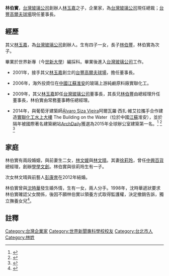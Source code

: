 '''林伯實'''，[[台灣玻璃公司|台灣玻璃公司]]創辦人[[林玉嘉|林玉嘉]]之子，企業家，為[[台灣玻璃公司|台灣玻璃公司]]現任總裁；[[台豐高爾夫球場|台豐高爾夫球場]]現任董事長。

== 經歷 ==
其父[[林玉嘉|林玉嘉]]，為[[台灣玻璃公司|台灣玻璃公司]]創辦人。生有四子一女，長子[[林伯豐|林伯豐]]，林伯實為次子。

畢業於世界新專（今[[世新大學|世新大學]]）編採科。畢業後進入[[台灣玻璃公司|台灣玻璃公司]]工作。

* 2001年，接手其父[[林玉嘉|林玉嘉]]創立的[[台豐高爾夫球場|台豐高爾夫球場]]，擔任董事長。

* 2006年，海外投資位在[[中國|中國]][[江蘇|江蘇]][[淮安|淮安]]的玻璃上游純鹼原料廠實聯化工。

* 2009年，其父[[林玉嘉|林玉嘉]]卸任[[台灣玻璃公司|台灣玻璃公司]]董事長，其長兄[[林伯豐|林伯豐]]由總經理升任董事長，林伯實由常務董事轉任總經理。

* 2014年，與葡萄牙建築師[[Álvaro_Siza_Vieira|Álvaro Siza Vieira]]阿爾瓦羅·西扎·維艾拉攜手合作建造[[實聯化工水上大樓|實聯化工水上大樓]] The Building on the Water（位於中國[[江蘇|江蘇]]淮安），並於隔年被國際著名建築網站[[ArchDaily|ArchDaily]]獲選為2015年全球辦公室建築第一名。<ref>{{cite web |author1=邱莉玲|title=實聯水上大樓 獲選ArchDaily 2015年全球辦公室建築第一名|url=https://www.chinatimes.com/realtimenews/20150206004769-260410?chdtv}}</ref> <ref>{{cite web |title=Álvaro Siza Vieira From Wikipedia |url=https://en.wikipedia.org/wiki/Álvaro_Siza_Vieira |access-date=2021-12-30 |archive-date=2020-11-15 |archive-url=https://web.archive.org/web/20201115211032/https://en.wikipedia.org/wiki/%C3%81lvaro_Siza_Vieira |dead-url=no }}</ref> <ref>{{cite web |title=ArchDaily - Wikipedia |url=https://en.wikipedia.org/wiki/ArchDaily |access-date=2020-08-23 |archive-date=2020-08-04 |archive-url=https://web.archive.org/web/20200804062630/https://en.wikipedia.org/wiki/ArchDaily |dead-url=no }}</ref>

==家庭==
林伯實有兩段婚姻，與前妻生二女，[[林文媛|林文媛]]與[[林文晴|林文晴]]。其妻[[徐莉玲|徐莉玲]]，曾任[[中興百貨|中興百貨]]總經理，創辦[[學學文創|學學文創]]。林伯實與徐莉玲生有一子。

次女林文晴與前藝人[[彭康育|彭康育]]在2012年結婚。

林伯實曾與[[沈時華|沈時華]]發生婚外情，生有一女，兩人分手。1998年，沈時華遞狀要求林伯實確認父女關係，後因不願林伯實以領養方式取得監護權，決定撤銷告訴，獨立撫養女兒<ref>{{cite news|author1=顏馨宜|title=沈時華當小三想不開　「配額用完」不談戀愛|url=http://www.appledaily.com.tw/realtimenews/article/new/20150924/698528/|accessdate=2016-07-29|agency=台灣蘋果日報|date=2015-09-24|archive-date=2017-05-15|archive-url=https://web.archive.org/web/20170515224313/http://www.appledaily.com.tw/realtimenews/article/new/20150924/698528|dead-url=no}}</ref>。

==註釋==
{{reflist}}

[[Category:台灣企業家|Category:台灣企業家]]
[[Category:世界新聞專科學校校友|Category:世界新聞專科學校校友]]
[[Category:台北市人|Category:台北市人]]
[[Category:林姓|Category:林姓]]